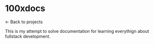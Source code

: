 
# 100xdocs

<Link href="/projects">← Back to projects</Link>

This is my attempt to solve documentation for learning everythign about fullstack development.
